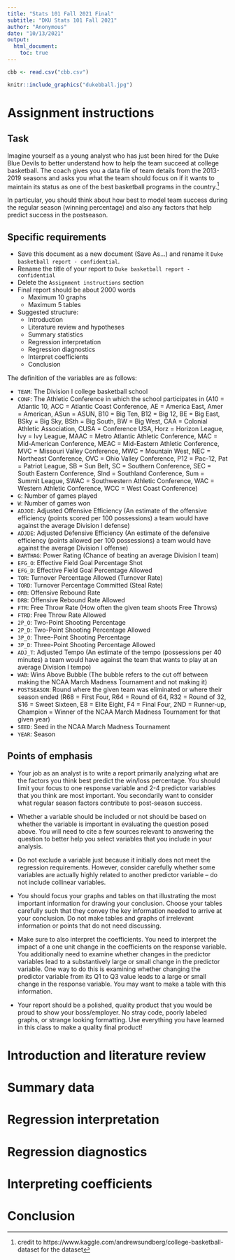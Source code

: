 ```yaml
---
title: "Stats 101 Fall 2021 Final"
subtitle: "DKU Stats 101 Fall 2021"
author: "Anonymous"
date: "10/13/2021"
output:
  html_document:
    toc: true
---
```


```r
cbb <- read.csv("cbb.csv")
```

```r
knitr::include_graphics("dukebball.jpg")
```

# Assignment instructions

## Task

Imagine yourself as a young analyst who has just been hired for the Duke Blue Devils to better understand how to help the team succeed at college basketball. The coach gives you a data file of team details from the 2013-2019 seasons and asks you what the team should focus on if it wants to maintain its status as one of the best basketball programs in the country.^[credit to https://www.kaggle.com/andrewsundberg/college-basketball-dataset for the dataset]

In particular, you should think about how best to model team success during the regular season (winning percentage) and also any factors that help predict success in the postseason. 

## Specific requirements

* Save this document as a new document (Save As...) and rename it `Duke basketball report - confidential`.
* Rename the title of your report to `Duke basketball report - confidential`
* Delete the `Assignment instructions` section
* Final report should be about 2000 words
  + Maximum 10 graphs
  + Maximum 5 tables
  
* Suggested structure:
  + Introduction
  + Literature review and hypotheses
  + Summary statistics
  + Regression interpretation
  + Regression diagnostics 
  + Interpret coefficients
  + Conclusion
  
The definition of the variables are as follows:

* `TEAM`: The Division I college basketball school
* `CONF`: The Athletic Conference in which the school participates in (A10 = Atlantic 10, ACC = Atlantic Coast Conference, AE = America East, Amer = American, ASun = ASUN, B10 = Big Ten, B12 = Big 12, BE = Big East, BSky = Big Sky, BSth = Big South, BW = Big West, CAA = Colonial Athletic Association, CUSA = Conference USA, Horz = Horizon League, Ivy = Ivy League, MAAC = Metro Atlantic Athletic Conference, MAC = Mid-American Conference, MEAC = Mid-Eastern Athletic Conference, MVC = Missouri Valley Conference, MWC = Mountain West, NEC = Northeast Conference, OVC = Ohio Valley Conference, P12 = Pac-12, Pat = Patriot League, SB = Sun Belt, SC = Southern Conference, SEC = South Eastern Conference, Slnd = Southland Conference, Sum = Summit League, SWAC = Southwestern Athletic Conference, WAC = Western Athletic Conference, WCC = West Coast Conference)
* `G`: Number of games played
* `W`: Number of games won
* `ADJOE`: Adjusted Offensive Efficiency (An estimate of the offensive efficiency (points scored per 100 possessions) a team would have against the average Division I defense)
* `ADJDE`: Adjusted Defensive Efficiency (An estimate of the defensive efficiency (points allowed per 100 possessions) a team would have against the average Division I offense)
* `BARTHAG`: Power Rating (Chance of beating an average Division I team)
* `EFG_O`: Effective Field Goal Percentage Shot
* `EFG_D`: Effective Field Goal Percentage Allowed
* `TOR`: Turnover Percentage Allowed (Turnover Rate)
* `TORD`: Turnover Percentage Committed (Steal Rate)
* `ORB`: Offensive Rebound Rate
* `DRB`: Offensive Rebound Rate Allowed
* `FTR`: Free Throw Rate (How often the given team shoots Free Throws)
* `FTRD`: Free Throw Rate Allowed
* `2P_O`: Two-Point Shooting Percentage
* `2P_D`: Two-Point Shooting Percentage Allowed
* `3P_O`: Three-Point Shooting Percentage
* `3P_D`: Three-Point Shooting Percentage Allowed
* `ADJ_T`: Adjusted Tempo (An estimate of the tempo (possessions per 40 minutes) a team would have against the team that wants to play at an average Division I tempo)
* `WAB`: Wins Above Bubble (The bubble refers to the cut off between making the NCAA March Madness Tournament and not making it)
* `POSTSEASON`: Round where the given team was eliminated or where their season ended (R68 = First Four, R64 = Round of 64, R32 = Round of 32, S16 = Sweet Sixteen, E8 = Elite Eight, F4 = Final Four, 2ND = Runner-up, Champion = Winner of the NCAA March Madness Tournament for that given year)
* `SEED`: Seed in the NCAA March Madness Tournament
* `YEAR`: Season

## Points of emphasis

* Your job as an analyst is to write a report primarily analyzing what are the factors you think best predict the win/loss percentage. You should limit your focus to one response variable and 2-4 predictor variables that you think are most important. You secondarily want to consider what regular season factors contribute to post-season success.

* Whether a variable should be included or not should be based on whether the variable is important in evaluating the question posed above. You will need to cite a few sources relevant to answering the question to better help you select variables that you include in your analysis. 

* Do not exclude a variable just because it initially does not meet the regression requirements. However, consider carefully whether some variables are actually highly related to another predictor variable – do not include collinear variables.

* You should focus your graphs and tables on that illustrating the most important information for drawing your conclusion. Choose your tables carefully such that they convey the key information needed to arrive at your conclusion. Do not make tables and graphs of irrelevant information or points that do not need discussing.

* Make sure to also interpret the coefficients. You need to interpret the impact of a one unit change in the coefficients on the response variable. You additionally need to examine whether changes in the predictor variables lead to a substantively large or small change in the predictor variable. One way to do this is examining whether changing the predictor variable from its Q1 to Q3 value leads to a large or small change in the response variable. You may want to make a table with this information.  

* Your report should be a polished, quality product that you would be proud to show your boss/employer. No stray code, poorly labeled graphs, or strange looking formatting. Use everything you have learned in this class to make a quality final product!

# Introduction and literature review

# Summary data

# Regression interpretation

# Regression diagnostics

# Interpreting coefficients

# Conclusion
